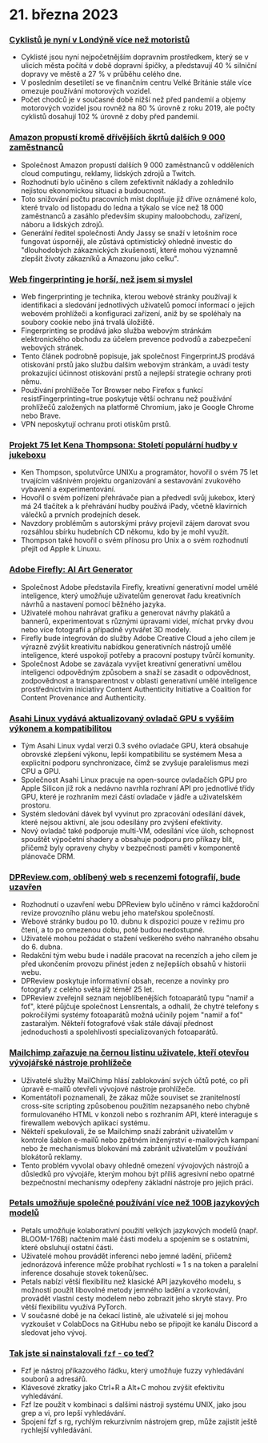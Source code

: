 

<CallToAction />

<Steps>

# 21. března 2023

### [Cyklistů je nyní v Londýně více než motoristů](https://www.forbes.com/sites/carltonreid/2023/03/01/cyclists-now-outnumber-motorists-in-city-of-london/?ref=hackernewsgpt.com)

- Cyklisté jsou nyní nejpočetnějším dopravním prostředkem, který se v ulicích města počítá v době dopravní špičky, a představují 40 % silniční dopravy ve městě a 27 % v průběhu celého dne.
- V posledním desetiletí se ve finančním centru Velké Británie stále více omezuje používání motorových vozidel.
- Počet chodců je v současné době nižší než před pandemií a objemy motorových vozidel jsou rovněž na 80 % úrovně z roku 2019, ale počty cyklistů dosahují 102 % úrovně z doby před pandemií.

### [Amazon propustí kromě dřívějších škrtů dalších 9 000 zaměstnanců](https://www.cnbc.com/2023/03/20/amazon-layoffs-company-to-cut-off-9000-more-workers.html?ref=hackernewsgpt.com)

- Společnost Amazon propustí dalších 9 000 zaměstnanců v odděleních cloud computingu, reklamy, lidských zdrojů a Twitch.
- Rozhodnutí bylo učiněno s cílem zefektivnit náklady a zohlednilo nejistou ekonomickou situaci a budoucnost.
- Toto snižování počtu pracovních míst doplňuje již dříve oznámené kolo, které trvalo od listopadu do ledna a týkalo se více než 18 000 zaměstnanců a zasáhlo především skupiny maloobchodu, zařízení, náboru a lidských zdrojů.
- Generální ředitel společnosti Andy Jassy se snaží v letošním roce fungovat úsporněji, ale zůstává optimistický ohledně investic do "dlouhodobých zákaznických zkušeností, které mohou významně zlepšit životy zákazníků a Amazonu jako celku".

### [Web fingerprinting je horší, než jsem si myslel](https://www.bitestring.com/posts/2023-03-19-web-fingerprinting-is-worse-than-I-thought.html?ref=hackernewsgpt.com)

- Web fingerprinting je technika, kterou webové stránky používají k identifikaci a sledování jednotlivých uživatelů pomocí informací o jejich webovém prohlížeči a konfiguraci zařízení, aniž by se spoléhaly na soubory cookie nebo jiná trvalá úložiště.
- Fingerprinting se prodává jako služba webovým stránkám elektronického obchodu za účelem prevence podvodů a zabezpečení webových stránek.
- Tento článek podrobně popisuje, jak společnost FingerprintJS prodává otiskování prstů jako službu dalším webovým stránkám, a uvádí testy prokazující účinnost otiskování prstů a nejlepší strategie ochrany proti němu.
- Používání prohlížeče Tor Browser nebo Firefox s funkcí resistFingerprinting=true poskytuje větší ochranu než používání prohlížečů založených na platformě Chromium, jako je Google Chrome nebo Brave.
- VPN neposkytují ochranu proti otiskům prstů.

### [Projekt 75 let Kena Thompsona: Století populární hudby v jukeboxu](https://www.youtube.com/watch?v=kaandEt_pKw&ref=hackernewsgpt.com)

- Ken Thompson, spolutvůrce UNIXu a programátor, hovořil o svém 75 let trvajícím vášnivém projektu organizování a sestavování zvukového vybavení a experimentování.
- Hovořil o svém pořízení přehrávače pian a předvedl svůj jukebox, který má 24 tlačítek a k přehrávání hudby používá iPady, včetně klavírních válečků a prvních prodejních desek.
- Navzdory problémům s autorskými právy projevil zájem darovat svou rozsáhlou sbírku hudebních CD někomu, kdo by je mohl využít.
- Thompson také hovořil o svém přínosu pro Unix a o svém rozhodnutí přejít od Apple k Linuxu.

### [Adobe Firefly: AI Art Generator](https://www.adobe.com/sensei/generative-ai/firefly.html?ref=hackernewsgpt.com)

- Společnost Adobe představila Firefly, kreativní generativní model umělé inteligence, který umožňuje uživatelům generovat řadu kreativních návrhů a nastavení pomocí běžného jazyka.
- Uživatelé mohou nahrávat grafiku a generovat návrhy plakátů a bannerů, experimentovat s různými úpravami videí, míchat prvky dvou nebo více fotografií a případně vytvářet 3D modely.
- Firefly bude integrován do služby Adobe Creative Cloud a jeho cílem je výrazně zvýšit kreativitu nabídkou generativních nástrojů umělé inteligence, které uspokojí potřeby a pracovní postupy tvůrčí komunity.
- Společnost Adobe se zavázala vyvíjet kreativní generativní umělou inteligenci odpovědným způsobem a snaží se zasadit o odpovědnost, zodpovědnost a transparentnost v oblasti generativní umělé inteligence prostřednictvím iniciativy Content Authenticity Initiative a Coalition for Content Provenance and Authenticity.

### [Asahi Linux vydává aktualizovaný ovladač GPU s vyšším výkonem a kompatibilitou](https://asahilinux.org/2023/03/road-to-vulkan/?ref=hackernewsgpt.com)

- Tým Asahi Linux vydal verzi 0.3 svého ovladače GPU, která obsahuje obrovské zlepšení výkonu, lepší kompatibilitu se systémem Mesa a explicitní podporu synchronizace, čímž se zvyšuje paralelismus mezi CPU a GPU.
- Společnost Asahi Linux pracuje na open-source ovladačích GPU pro Apple Silicon již rok a nedávno navrhla rozhraní API pro jednotlivé třídy GPU, které je rozhraním mezi částí ovladače v jádře a uživatelském prostoru.
- Systém sledování dávek byl vyvinut pro zpracování odesílání dávek, které nejsou aktivní, ale jsou odesílány pro zvýšení efektivity.
- Nový ovladač také podporuje multi-VM, odesílání více úloh, schopnost spouštět výpočetní shadery a obsahuje podporu pro příkazy blit, přičemž byly opraveny chyby v bezpečnosti paměti v komponentě plánovače DRM.

### [DPReview.com, oblíbený web s recenzemi fotografií, bude uzavřen](https://www.dpreview.com/news/5901145460/dpreview-com-to-close?ref=hackernewsgpt.com)

- Rozhodnutí o uzavření webu DPReview bylo učiněno v rámci každoroční revize provozního plánu webu jeho mateřskou společností.
- Webové stránky budou po 10. dubnu k dispozici pouze v režimu pro čtení, a to po omezenou dobu, poté budou nedostupné.
- Uživatelé mohou požádat o stažení veškerého svého nahraného obsahu do 6. dubna.
- Redakční tým webu bude i nadále pracovat na recenzích a jeho cílem je před ukončením provozu přinést jeden z nejlepších obsahů v historii webu.
- DPReview poskytuje informativní obsah, recenze a novinky pro fotografy z celého světa již téměř 25 let.
- DPReview zveřejnil seznam nejoblíbenějších fotoaparátů typu "namiř a foť", které půjčuje společnost Lensrentals, a odhalil, že chytré telefony s pokročilými systémy fotoaparátů možná učinily pojem "namiř a foť" zastaralým. Někteří fotografové však stále dávají přednost jednoduchosti a spolehlivosti specializovaných fotoaparátů.

### [Mailchimp zařazuje na černou listinu uživatele, kteří otevřou vývojářské nástroje prohlížeče](http://news.ycombinator.com/item?id=35235732&ref=hackernewsgpt.com)

- Uživatelé služby MailChimp hlásí zablokování svých účtů poté, co při úpravě e-mailů otevřeli vývojové nástroje prohlížeče.
- Komentátoři poznamenali, že zákaz může souviset se zranitelností cross-site scripting způsobenou použitím nezapsaného nebo chybně formulovaného HTML v konzoli nebo s rozhraním API, které interaguje s firewallem webových aplikací systému.
- Někteří spekulovali, že se Mailchimp snaží zabránit uživatelům v kontrole šablon e-mailů nebo zpětném inženýrství e-mailových kampaní nebo že mechanismus blokování má zabránit uživatelům v používání blokátorů reklamy.
- Tento problém vyvolal obavy ohledně omezení vývojových nástrojů a důsledků pro vývojáře, kterým mohou být příliš agresivní nebo opatrné bezpečnostní mechanismy odepřeny základní nástroje pro jejich práci.

### [Petals umožňuje společné používání více než 100B jazykových modelů](https://petals.ml/?ref=hackernewsgpt.com)

- Petals umožňuje kolaborativní použití velkých jazykových modelů (např. BLOOM-176B) načtením malé části modelu a spojením se s ostatními, které obsluhují ostatní části.
- Uživatelé mohou provádět inferenci nebo jemné ladění, přičemž jednorázová inference může probíhat rychlostí ≈ 1 s na token a paralelní inference dosahuje stovek tokenů/sec.
- Petals nabízí větší flexibilitu než klasické API jazykového modelu, s možností použít libovolné metody jemného ladění a vzorkování, provádět vlastní cesty modelem nebo zobrazit jeho skryté stavy. Pro větší flexibilitu využívá PyTorch.
- V současné době je na čekací listině, ale uživatelé si jej mohou vyzkoušet v ColabDocs na GitHubu nebo se připojit ke kanálu Discord a sledovat jeho vývoj.

### [Tak jste si nainstalovali `fzf` - co teď?](https://andrew-quinn.me/fzf/?ref=hackernewsgpt.com)

- Fzf je nástroj příkazového řádku, který umožňuje fuzzy vyhledávání souborů a adresářů.
- Klávesové zkratky jako Ctrl+R a Alt+C mohou zvýšit efektivitu vyhledávání.
- Fzf lze použít v kombinaci s dalšími nástroji systému UNIX, jako jsou grep a vi, pro lepší vyhledávání.
- Spojení fzf s rg, rychlým rekurzivním nástrojem grep, může zajistit ještě rychlejší vyhledávání.

</Steps>
